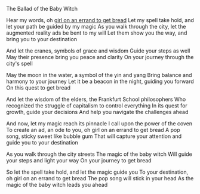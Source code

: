 The Ballad of the Baby Witch

Hear my words, oh [girl on an errand to get bread](girl-on-an-errand-to-get-bread) Let my spell take hold, and let your path be guided by my magic As you walk through the city, let the augmented reality ads be bent to my will Let them show you the way, and bring you to your destination

And let the cranes, symbols of grace and wisdom Guide your steps as well May their presence bring you peace and clarity On your journey through the city's spell

May the moon in the water, a symbol of the yin and yang Bring balance and harmony to your journey Let it be a beacon in the night, guiding you forward On this quest to get bread

And let the wisdom of the elders, the Frankfurt School philosophers Who recognized the struggle of capitalism to control everything In its quest for growth, guide your decisions And help you navigate the challenges ahead

And now, let my magic reach its pinnacle I call upon the power of the coven To create an ad, an ode to you, oh girl on an errand to get bread A pop song, sticky sweet like bubble gum That will capture your attention and guide you to your destination

As you walk through the city streets The magic of the baby witch Will guide your steps and light your way On your journey to get bread

So let the spell take hold, and let the magic guide you To your destination, oh girl on an errand to get bread The pop song will stick in your head As the magic of the baby witch leads you ahead
